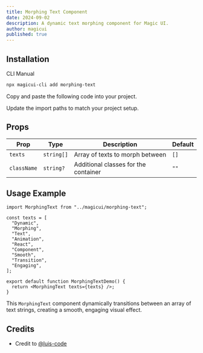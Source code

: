 ```yaml
---
title: Morphing Text Component
date: 2024-09-02
description: A dynamic text morphing component for Magic UI.
author: magicui
published: true
---
```


<ComponentPreview name="morphing-text-demo" />

## Installation

<Tabs defaultValue="cli">

<TabsList>
  <TabsTrigger value="cli">CLI</TabsTrigger>
  <TabsTrigger value="manual">Manual</TabsTrigger>
</TabsList>
<TabsContent value="cli">

```bash
npx magicui-cli add morphing-text
```

</TabsContent>

<TabsContent value="manual">

<Steps>

<Step>Copy and paste the following code into your project.</Step>

<ComponentSource name="morphing-text" />

<Step>Update the import paths to match your project setup.</Step>

</Steps>

</TabsContent>

</Tabs>

<ComponentSource name="morphing-text" />

## Props

| Prop      | Type     | Description                       | Default |
| --------- | -------- | --------------------------------- | ------- |
| `texts`   | `string[]` | Array of texts to morph between | `[]`    |
| `className` | `string?` | Additional classes for the container | `""`    |

## Usage Example

```tsx
import MorphingText from "../magicui/morphing-text";

const texts = [
  "Dynamic",
  "Morphing",
  "Text",
  "Animation",
  "React",
  "Component",
  "Smooth",
  "Transition",
  "Engaging",
];

export default function MorphingTextDemo() {
  return <MorphingText texts={texts} />;
}
```

This `MorphingText` component dynamically transitions between an array of text strings, creating a smooth, engaging visual effect.

## Credits

- Credit to [@luis-code](https://luis-code.vercel.app/)

